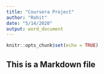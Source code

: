 ```yaml
---
title: "Coursera Project"
author: "Rohit"
date: "5/14/2020"
output: word_document
---
```


```r
knitr::opts_chunk$set(echo = TRUE)
```

## This is a Markdown file